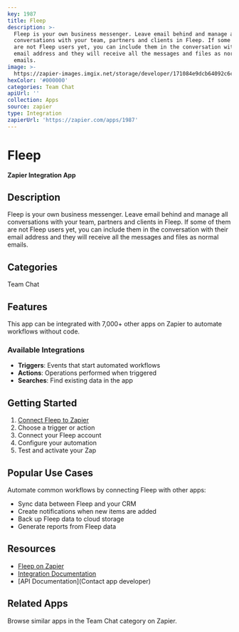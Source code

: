 ```yaml
---
key: 1987
title: Fleep
description: >-
  Fleep is your own business messenger. Leave email behind and manage all
  conversations with your team, partners and clients in Fleep. If some of them
  are not Fleep users yet, you can include them in the conversation with their
  email address and they will receive all the messages and files as normal
  emails.
image: >-
  https://zapier-images.imgix.net/storage/developer/171084e9dcb64092c6cea8f9c1ef6093.png?auto=format%2Ccompress&ixlib=python-3.0.0&q=50
hexColor: '#000000'
categories: Team Chat
apiUrl: ''
collection: Apps
source: zapier
type: Integration
zapierUrl: 'https://zapier.com/apps/1987'
---
```

# Fleep

**Zapier Integration App**

## Description

Fleep is your own business messenger. Leave email behind and manage all conversations with your team, partners and clients in Fleep. If some of them are not Fleep users yet, you can include them in the conversation with their email address and they will receive all the messages and files as normal emails.

## Categories

Team Chat

## Features

This app can be integrated with 7,000+ other apps on Zapier to automate workflows without code.

### Available Integrations

- **Triggers**: Events that start automated workflows
- **Actions**: Operations performed when triggered
- **Searches**: Find existing data in the app

## Getting Started

1. [Connect Fleep to Zapier](https://zapier.com/apps/1987)
2. Choose a trigger or action
3. Connect your Fleep account
4. Configure your automation
5. Test and activate your Zap

## Popular Use Cases

Automate common workflows by connecting Fleep with other apps:

- Sync data between Fleep and your CRM
- Create notifications when new items are added
- Back up Fleep data to cloud storage
- Generate reports from Fleep data

## Resources

- [Fleep on Zapier](https://zapier.com/apps/1987)
- [Integration Documentation](https://zapier.com/apps/1987/integrations)
- [API Documentation](Contact app developer)

## Related Apps

Browse similar apps in the Team Chat category on Zapier.
